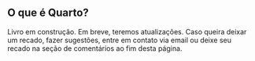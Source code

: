 
## O que é Quarto?

::: {.callout-note}
Livro em construção.
Em breve, teremos atualizações.
Caso queira deixar um recado, fazer sugestões, entre em contato via email ou deixe seu recado na seção de comentários ao fim desta página.  
:::